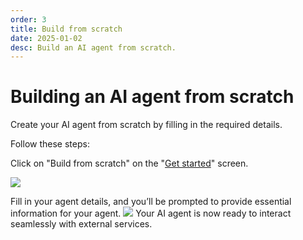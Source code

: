 ```yaml
---
order: 3
title: Build from scratch
date: 2025-01-02
desc: Build an AI agent from scratch.
---
```


# Building an AI agent from scratch

Create your AI agent from scratch by filling in the required details.

Follow these steps:

Click on "Build from scratch" on the "[Get started](http://fleek.xyz/eliza/)" screen.

![](./b-build.png)

Fill in your agent details, and you’ll be prompted to provide essential information for your agent.
![](./build.png)
Your AI agent is now ready to interact seamlessly with external services.
